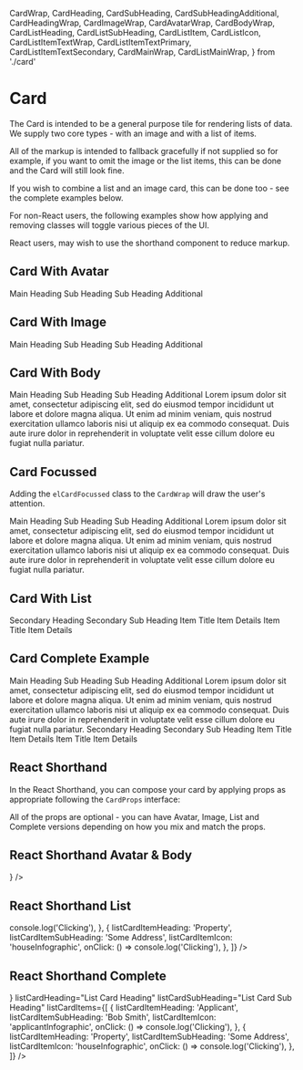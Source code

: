   CardWrap,
  CardHeading,
  CardSubHeading,
  CardSubHeadingAdditional,
  CardHeadingWrap,
  CardImageWrap,
  CardAvatarWrap,
  CardBodyWrap,
  CardListHeading,
  CardListSubHeading,
  CardListItem,
  CardListIcon,
  CardListItemTextWrap,
  CardListItemTextPrimary,
  CardListItemTextSecondary,
  CardMainWrap,
  CardListMainWrap,
} from './card'

<Meta title="Card" component={Card} />

# Card

The Card is intended to be a general purpose tile for rendering lists of data. We supply two core types - with an image and with a list of items.

All of the markup is intended to fallback gracefully if not supplied so for example, if you want to omit the image or the list items, this can be done and the Card will still look fine.

If you wish to combine a list and an image card, this can be done too - see the complete examples below.

For non-React users, the following examples show how applying and removing classes will toggle various pieces of the UI.

React users, may wish to use the shorthand component to reduce markup.

## Card With Avatar

<Canvas>
  <Story name="Card With Avatar">
    <CardWrap>
      <CardMainWrap>
        <CardAvatarWrap>
          <Icon icon="placeholderSmall" iconSize="small" />
        </CardAvatarWrap>
        <CardHeadingWrap className={elCardSubHeadingWrapAvatar}>
          <CardHeading>Main Heading</CardHeading>
          <CardSubHeading>Sub Heading</CardSubHeading>
          <CardSubHeadingAdditional>Sub Heading Additional</CardSubHeadingAdditional>
        </CardHeadingWrap>
      </CardMainWrap>
    </CardWrap>
  </Story>
</Canvas>

<RenderHtmlMarkup component="Card" story="Card With Avatar" />

## Card With Image

<Canvas>
  <Story name="Card With Image">
    <CardWrap>
      <CardMainWrap>
        <CardImageWrap>
          <Icon icon="placeholderSmall" iconSize="small" />
        </CardImageWrap>
        <CardHeadingWrap>
          <CardHeading>Main Heading</CardHeading>
          <CardSubHeading>Sub Heading</CardSubHeading>
          <CardSubHeadingAdditional>Sub Heading Additional</CardSubHeadingAdditional>
        </CardHeadingWrap>
      </CardMainWrap>
    </CardWrap>
  </Story>
</Canvas>

<RenderHtmlMarkup component="Card" story="Card With Image" />

## Card With Body

<Canvas>
  <Story name="Card With Body">
    <CardWrap>
      <CardMainWrap>
        <CardHeadingWrap>
          <CardHeading>Main Heading</CardHeading>
          <CardSubHeading>Sub Heading</CardSubHeading>
          <CardSubHeadingAdditional>Sub Heading Additional</CardSubHeadingAdditional>
        </CardHeadingWrap>
      </CardMainWrap>
      <CardBodyWrap>
        Lorem ipsum dolor sit amet, consectetur adipiscing elit, sed do eiusmod tempor incididunt ut labore et dolore
        magna aliqua. Ut enim ad minim veniam, quis nostrud exercitation ullamco laboris nisi ut aliquip ex ea commodo
        consequat. Duis aute irure dolor in reprehenderit in voluptate velit esse cillum dolore eu fugiat nulla
        pariatur.
      </CardBodyWrap>
    </CardWrap>
  </Story>
</Canvas>

<RenderHtmlMarkup component="Card" story="Card With Body" />

## Card Focussed

Adding the `elCardFocussed` class to the `CardWrap` will draw the user's attention.

<Canvas>
  <Story name="Card Focussed">
    <CardWrap className={elCardFocussed}>
      <CardMainWrap>
        <CardImageWrap>
          <Icon icon="placeholderSmall" iconSize="small" />
        </CardImageWrap>
        <CardHeadingWrap>
          <CardHeading>Main Heading</CardHeading>
          <CardSubHeading>Sub Heading</CardSubHeading>
          <CardSubHeadingAdditional>Sub Heading Additional</CardSubHeadingAdditional>
        </CardHeadingWrap>
      </CardMainWrap>
      <CardBodyWrap>
        Lorem ipsum dolor sit amet, consectetur adipiscing elit, sed do eiusmod tempor incididunt ut labore et dolore
        magna aliqua. Ut enim ad minim veniam, quis nostrud exercitation ullamco laboris nisi ut aliquip ex ea commodo
        consequat. Duis aute irure dolor in reprehenderit in voluptate velit esse cillum dolore eu fugiat nulla
        pariatur.
      </CardBodyWrap>
    </CardWrap>
  </Story>
</Canvas>

<RenderHtmlMarkup component="Card" story="Card Focussed" />

## Card With List

<Canvas>
  <Story name="Card With List">
    <CardWrap>
      <CardListMainWrap>
        <CardListHeading>Secondary Heading</CardListHeading>
        <CardListSubHeading>Secondary Sub Heading</CardListSubHeading>
      </CardListMainWrap>
      <CardListItem>
        <CardListIcon>
          <Icon icon="houseInfographic" />
        </CardListIcon>
        <CardListItemTextWrap>
          <CardListItemTextPrimary>Item Title</CardListItemTextPrimary>
          <CardListItemTextSecondary>Item Details</CardListItemTextSecondary>
        </CardListItemTextWrap>
      </CardListItem>
      <CardListItem>
        <CardListIcon>
          <Icon icon="applicantInfographic" />
        </CardListIcon>
        <CardListItemTextWrap>
          <CardListItemTextPrimary>Item Title</CardListItemTextPrimary>
          <CardListItemTextSecondary>Item Details</CardListItemTextSecondary>
        </CardListItemTextWrap>
      </CardListItem>
    </CardWrap>
  </Story>
</Canvas>

<RenderHtmlMarkup component="Card" story="Card With List" />

## Card Complete Example

<Canvas>
  <Story name="Card Complete Example">
    <CardWrap>
      <CardMainWrap>
        <CardImageWrap>
          <Icon icon="placeholderSmall" iconSize="small" />
        </CardImageWrap>
        <CardHeadingWrap>
          <CardHeading>Main Heading</CardHeading>
          <CardSubHeading>Sub Heading</CardSubHeading>
          <CardSubHeadingAdditional>Sub Heading Additional</CardSubHeadingAdditional>
        </CardHeadingWrap>
      </CardMainWrap>
      <CardBodyWrap className={elMb5}>
        Lorem ipsum dolor sit amet, consectetur adipiscing elit, sed do eiusmod tempor incididunt ut labore et dolore
        magna aliqua. Ut enim ad minim veniam, quis nostrud exercitation ullamco laboris nisi ut aliquip ex ea commodo
        consequat. Duis aute irure dolor in reprehenderit in voluptate velit esse cillum dolore eu fugiat nulla
        pariatur.
      </CardBodyWrap>
      <CardListMainWrap>
        <CardListHeading>Secondary Heading</CardListHeading>
        <CardListSubHeading>Secondary Sub Heading</CardListSubHeading>
      </CardListMainWrap>
      <CardListItem>
        <CardListIcon>
          <Icon icon="houseInfographic" />
        </CardListIcon>
        <CardListItemTextWrap>
          <CardListItemTextPrimary>Item Title</CardListItemTextPrimary>
          <CardListItemTextSecondary>Item Details</CardListItemTextSecondary>
        </CardListItemTextWrap>
      </CardListItem>
      <CardListItem>
        <CardListIcon>
          <Icon icon="applicantInfographic" />
        </CardListIcon>
        <CardListItemTextWrap>
          <CardListItemTextPrimary>Item Title</CardListItemTextPrimary>
          <CardListItemTextSecondary>Item Details</CardListItemTextSecondary>
        </CardListItemTextWrap>
      </CardListItem>
    </CardWrap>
  </Story>
</Canvas>

<RenderHtmlMarkup component="Card" story="Card Complete Example" />

## React Shorthand

In the React Shorthand, you can compose your card by applying props as appropriate following the `CardProps` interface:

<ArgsTable component={Card} />

All of the props are optional - you can have Avatar, Image, List and Complete versions depending on how you mix and match the props.

## React Shorthand Avatar & Body

<Canvas>
  <Story name="React Shorthand Avatar & Body">
    <MediaStateProvider>
      <Card
        hasMainCard
        hasListCard
        mainCardHeading="Main Heading"
        mainCardSubHeading="Main Subheading"
        mainCardSubHeadingAdditional="Main Subheading Additional"
        mainCardBody="Lorem ipsum dolor sit amet, consectetur adipiscing elit, sed do eiusmod tempor incididunt ut labore et dolore magna aliqua. Ut enim ad minim veniam, quis nostrud exercitation ullamco laboris nisi ut aliquip ex ea commodo consequat. Duis aute irure dolor in reprehenderit in voluptate velit esse cillum dolore eu fugiat nulla pariatur."
        mainCardAvatarUrl={<Icon icon="placeholderSmall" iconSize="small" />}
      />
    </MediaStateProvider>
  </Story>
</Canvas>

<RenderHtmlMarkup component="Card" story="React Shorthand Avatar & Body" />

## React Shorthand List

<Canvas>
  <Story name="React Shorthand List">
    <MediaStateProvider>
      <Card
        hasListCard
        listCardHeading="List Card Heading"
        listCardSubHeading="List Card Sub Heading"
        listCardItems={[
          {
            listCardItemHeading: 'Applicant',
            listCardItemSubHeading: 'Bob Smith',
            listCardItemIcon: 'applicantInfographic',
            onClick: () => console.log('Clicking'),
          },
          {
            listCardItemHeading: 'Property',
            listCardItemSubHeading: 'Some Address',
            listCardItemIcon: 'houseInfographic',
            onClick: () => console.log('Clicking'),
          },
        ]}
      />
    </MediaStateProvider>
  </Story>
</Canvas>

<RenderHtmlMarkup component="Card" story="React Shorthand List" />

## React Shorthand Complete

<Canvas>
  <Story name="React Shorthand Complete">
    <MediaStateProvider>
      <Card
        hasMainCard
        hasListCard
        mainCardHeading="Main Heading"
        mainCardSubHeading="Main Subheading"
        mainCardSubHeadingAdditional="Main Subheading Additional"
        mainCardBody="Lorem ipsum dolor sit amet, consectetur adipiscing elit, sed do eiusmod tempor incididunt ut labore et dolore magna aliqua. Ut enim ad minim veniam, quis nostrud exercitation ullamco laboris nisi ut aliquip ex ea commodo consequat. Duis aute irure dolor in reprehenderit in voluptate velit esse cillum dolore eu fugiat nulla pariatur."
        mainCardImgUrl={<Icon icon="placeholderSmall" iconSize="small" />}
        listCardHeading="List Card Heading"
        listCardSubHeading="List Card Sub Heading"
        listCardItems={[
          {
            listCardItemHeading: 'Applicant',
            listCardItemSubHeading: 'Bob Smith',
            listCardItemIcon: 'applicantInfographic',
            onClick: () => console.log('Clicking'),
          },
          {
            listCardItemHeading: 'Property',
            listCardItemSubHeading: 'Some Address',
            listCardItemIcon: 'houseInfographic',
            onClick: () => console.log('Clicking'),
          },
        ]}
      />
    </MediaStateProvider>
  </Story>
</Canvas>

<RenderHtmlMarkup component="Card" story="React Shorthand Complete" />
